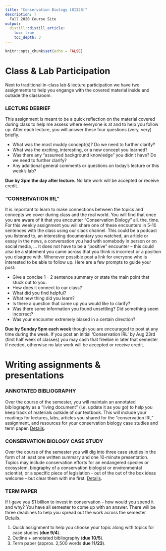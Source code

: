 ```yaml
---
title: "Conservation Biology (BI328)"
description: | 
  Fall 2020 Course Site
output:
  distill::distill_article:
    toc: true
    toc_depth: 3
---
```


```r

knitr::opts_chunk$set(echo = FALSE)

```

# Class & Lab Participation

Next to traditional in-class lab & lecture participation we have two assignments to help you engange with the covered material inside and outside the classroom.

### LECTURE DEBRIEF

This assignment is meant to be a quick reflection on the material covered during class to help me assess where everyone is at and to help you follow up. After each lecture, you will answer these four questions (very, very) briefly.

*	What was the most muddy concept(s)? Do we need to further clarify?
*	What was the exciting, interesting, or a new concept you learned?
*	Was there any “assumed background knowledge” you didn’t have? Do we need to further clarify?
*	Any additional general comments or questions on today's lecture or this week’s lab?

**Due by 3pm the day after lecture.** No late work will be accepted or receive credit.


### “CONSERVATION IRL”
It is important to learn to make connections between the topics and concepts we cover during class and the real world. You will find that once you are aware of it that you encounter “Conservation Biology” all. the. time. 
For this weekly assignment you will share one of these encounters in 5-10 sentences with the class using our slack channel. This could be a podcast you listened to, an interesting documentary you watched, an article or essay in the news, a conversation you had with somebody in person or on social media, ... 
It does not have to be a “positive” encounter – this could also be a statement you came across that you think is incorrect or a position you disagree with. Whenever possible post a link for everyone who is interested to be able to follow up. Here are a few prompts to guide your post:

*	Give a concise 1 – 2 sentence summary or state the main point that stuck out to you.
*	How does it connect to our class?
*	What did you find helpful?
*	What new thing did you learn?
*	Is there a question that came up you would like to clarify?
*	Was there some information you found unsettling? Did something seem incorrect?
*	Was your encounter extremely biased in a certain direction?

**Due by Sunday 5pm each week** though you are encouraged to post at any time during the week. If you post an initial ‘Conservation IRL’ by Aug 23rd (first half week of classes) you may cash that freebie in later that semester if needed, otherwise no late work will be accepted or receive credit. 


# Writing assignments & presentations

### ANNOTATED BIBLIOGRAPHY 
Over the course of the semester, you will maintain an annotated bibliography as a “living document” (i.e. update it as you go) to help you keep track of materials outside of our textbook. This will include your readings for lectures, labs, articles you shared for the “conservation IRL” assignment, and resources for your conservation biology case studies and term paper. 
[Details](link).


### CONSERVATION BIOLOGY CASE STUDY
Over the course of the semester you will dig into three case studies in the form of at least one written summary and one 10-minute presentation. Topics may include conservation efforts for an endangered species or ecosystem, biography of a conservation biologist or environmental scientist, or a specific piece of legislation - out of the out of the box ideas welcome – but clear them with me first. 
[Details](link).


### TERM PAPER
If I gave you $1 billion to invest in conservation – how would you spend it and why? You have all semester to come up with an answer. There will be three deadlines to help you spread out the work across the semester [Details](link).

1. Quick assignment to help you choose your topic along with topics for case studies (**due 9/4**).
2. Outline + annotated bibliography (**due 10/5**).
3. Term paper (approx. 2,500 words **due 11/23**).



